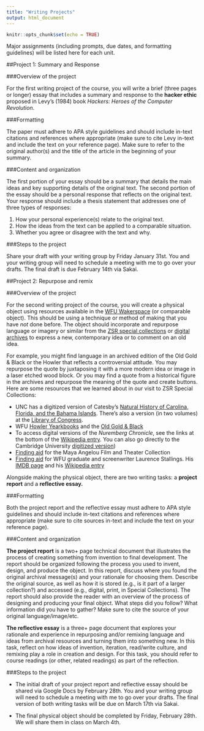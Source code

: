 ```yaml
---
title: "Writing Projects"
output: html_document
---
```


```r
knitr::opts_chunk$set(echo = TRUE)
```

Major assignments (including prompts, due dates, and formatting guidelines) will be listed here for each unit.

##Project 1: Summary and Response

###Overview of the project 

For the first writing project of the course, you will write a brief (three pages or longer) essay that includes a summary and response to the **hacker ethic** proposed in Levy's (1984) book *Hackers: Heroes of the Computer Revolution*.  

###Formatting

The paper must adhere to APA style guidelines and should include in-text citations and references where appropriate (make sure to cite Levy in-text and include the text on your reference page).  Make sure to refer to the original author(s) and the title of the article in the beginning of your summary. 

###Content and organization

The first portion of your essay should be a summary that details the main ideas and key supporting details of the original text. 
The second portion of the essay should be a personal response that reflects on the original text.  Your response should include a thesis statement that addresses one of three types of responses:

1.	How your personal experience(s) relate to the original text.
2.	How the ideas from the text can be applied to a comparable situation.
3.	Whether you agree or disagree with the text and why.  

###Steps to the project

Share your draft with your writing group by Friday January 31st. You and your writing group will need to schedule a meeting with me to go over your drafts.  The final draft is due February 14th via Sakai.  

##Project 2: Repurpose and remix

###Overview of the project 

For the second writing project of the course, you will create a physical object using resources available in the [WFU Wakerspace](https://wakerspace.wfu.edu/) (or comparable object).  This should be using a technique or method of making that you have *not* done before. The object should incorporate and repurpose language or imagery or similar from the [ZSR special collections](https://zsr.wfu.edu/special/) or [digital archives](https://zsr.wfu.edu/special/collections/digital/) to express a new, contemporary idea or to comment on an old idea. 

For example, you might find language in an archived edition of the Old Gold & Black or the Howler that reflects a controversial attitude.  You may repurpose the quote by juxtaposing it with a more modern idea or image in a laser etched wood block.  Or you may find a quote from a historical figure in the archives and repurpose the meaning of the quote and create buttons. Here are some resources that we learned about in our visit to ZSR Special Collections: 

* UNC has a digitized version of Catesby's [Natural History of Carolina, Florida, and the Bahama Islands](https://cdn.lib.unc.edu/dc/catesby/).  There's also a version (in two volumes) at the [Library of Congress](https://www.loc.gov/item/agr02000176/).
* WFU [Howler Yearkbooks](https://lib.digitalnc.org/search?p=Yearbooks+Wake+Forest+University&sf=year&so=a) and the [Old Gold & Black](http://wakespace.lib.wfu.edu/handle/10339/48)
* To access digital versions of the *Nuremberg Chronicle*, see the links at the bottom of the [Wikipedia entry](https://en.wikipedia.org/wiki/Nuremberg_Chronicle). You can also go directly to the Cambridge University [digitized version](https://cudl.lib.cam.ac.uk/view/PR-INC-00000-A-00007-00002-00888))
* [Finding aid](https://wakespace.lib.wfu.edu/handle/10339/28134) for the Maya Angelou Film and Theater Collection
* [Finding aid](https://wakespace.lib.wfu.edu/handle/10339/27900) for WFU graduate and screenwriter Laurence Stallings.  His [IMDB page](https://www.imdb.com/name/nm0821716/?ref_=fn_al_nm_1) and his [Wikipedia entry](https://en.wikipedia.org/wiki/Laurence_Stallings)

Alongside making the physical object, there are two writing tasks: a **project report** and a **reflective essay.**  

###Formatting

Both the project report and the reflective essay must adhere to APA style guidelines and should include in-text citations and references where appropriate (make sure to cite sources in-text and include the text on your reference page).  

###Content and organization

**The project report** is a two+ page technical document that illustrates the process of creating something from invention to final development.  The report should be organized following the process you used to invent, design, and produce the object.  In this report, discuss where you found the original archival message(s) and your rationale for choosing them. Describe the original source, as well as how it is stored (e.g., is it part of a larger collection?) and accessed (e.g., digital, print, in Special Collections). The report should also provide the reader with an overview of the process of designing and producing your final object. What steps did you follow? What information did you have to gather? Make sure to cite the source of your original language/image/etc.

**The reflective essay** is a three+ page document that explores your rationale and experience in repurposing and/or remixing language and ideas from  archival resources and turning them into something new. In this task, reflect on how ideas of invention, iteration, read/write culture, and remixing play a role in creation and design. For this task, you should refer to course readings (or other, related readings) as part of the reflection.  

###Steps to the project

* The initial draft of your project report and reflective essay should be shared via Google Docs by February 28th. You and your writing group will need to schedule a meeting with me to go over your drafts. The final version of both writing tasks will be due on March 17th via Sakai.  

* The final physical object should be completed by Friday, February 28th.  We will share them in class on March 4th.  

